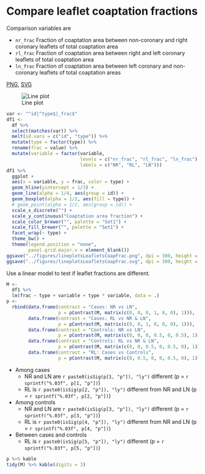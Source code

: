 # Compare leaflet coaptation fractions

Comparison variables are

* `nr_frac` Fraction of coaptation area between non-coronary and right coronary leaflets of total coaptation area
* `rl_frac` Fraction of coaptation area between right and left coronary leaflets of total coaptation area
* `ln_frac` Fraction of coaptation area between left coronary and non-coronary leaflets of total coaptation areas

[PNG](../figures/lineplotsLeafletsCoapFrac.png), [SVG](../figures/lineplotsLeafletCoapFrac.svg)

![Line plot](../figures/lineplotsLeafletsCoapFrac.png)

```r
var <- "^id|^type$|_frac$"
df1 <-
  df %>%
  select(matches(var)) %>%
  melt(id.vars = c("id", "type")) %>% 
  mutate(type = factor(type)) %>% 
  rename(frac = value) %>% 
  mutate(variable = factor(variable,
                           levels = c("nr_frac", "rl_frac", "ln_frac"),
                           labels = c("NR", "RL", "LN")))
df1 %>% 
  ggplot +
  aes(x = variable, y = frac, color = type) +
  geom_hline(yintercept = 1/3) +
  geom_line(alpha = 1/4, aes(group = id)) +
  geom_boxplot(alpha = 1/2, aes(fill = type)) +
  # geom_point(alpha = 1/2, aes(group = id)) +
  scale_x_discrete("") +
  scale_y_continuous("Coaptation area fraction") +
  scale_color_brewer("", palette = "Set1") +
  scale_fill_brewer("", palette = "Set1") +
  facet_wrap(~ type) +
  theme_bw() +
  theme(legend.position = "none",
        panel.grid.major.x = element_blank())
ggsave("../figures/lineplotsLeafletsCoapFrac.png", dpi = 300, height = 4, width = 8, units = "in")
ggsave("../figures/lineplotsLeafletsCoapFrac.svg", dpi = 300, height = 4, width = 8, units = "in")
```

Use a linear model to test if leaflet fractions are different.

```r
M <- 
  df1 %>% 
  lm(frac ~ type + variable + type * variable, data = .)
p <- 
  rbind(data.frame(contrast = "Cases: NR vs LN", 
                   p = pContrast(M, matrix(c(0, 0, 0, 1, 0, 0), 1))),
        data.frame(contrast = "Cases: RL vs NR & LN", 
                   p = pContrast(M, matrix(c(0, 0, 1, 0, 0, 0), 1))),
        data.frame(contrast = "Controls: NR vs LN", 
                   p = pContrast(M, matrix(c(0, 0, 0, 0.5, 0, 0.5), 1))),
        data.frame(contrast = "Controls: RL vs NR & LN", 
                   p = pContrast(M, matrix(c(0, 0, 0.5, 0, 0.5, 0), 1))),
        data.frame(contrast = "RL: Cases vs Controls", 
                   p = pContrast(M, matrix(c(0, 0.5, 0, 0, 0.5, 0), 1))))
```

* Among cases
  * NR and LN are `r paste0(isSig(p[1, "p"]), "ly")` different (p = `r sprintf("%.03f", p[1, "p"])`)
  * RL is `r paste0(isSig(p[2, "p"]), "ly")` different from NR and LN (p = `r sprintf("%.03f", p[2, "p"])`)
* Among controls
  * NR and LN are `r paste0(isSig(p[3, "p"]), "ly")` different (p = `r sprintf("%.03f", p[3, "p"])`)
  * RL is `r paste0(isSig(p[4, "p"]), "ly")` different from NR and LN (p = `r sprintf("%.03f", p[4, "p"])`)
* Between cases and controls
  * RL is `r paste0(isSig(p[5, "p"]), "ly")` different (p = `r sprintf("%.03f", p[5, "p"])`)

```r
p %>% kable
tidy(M) %>% kable(digits = 3)
```
